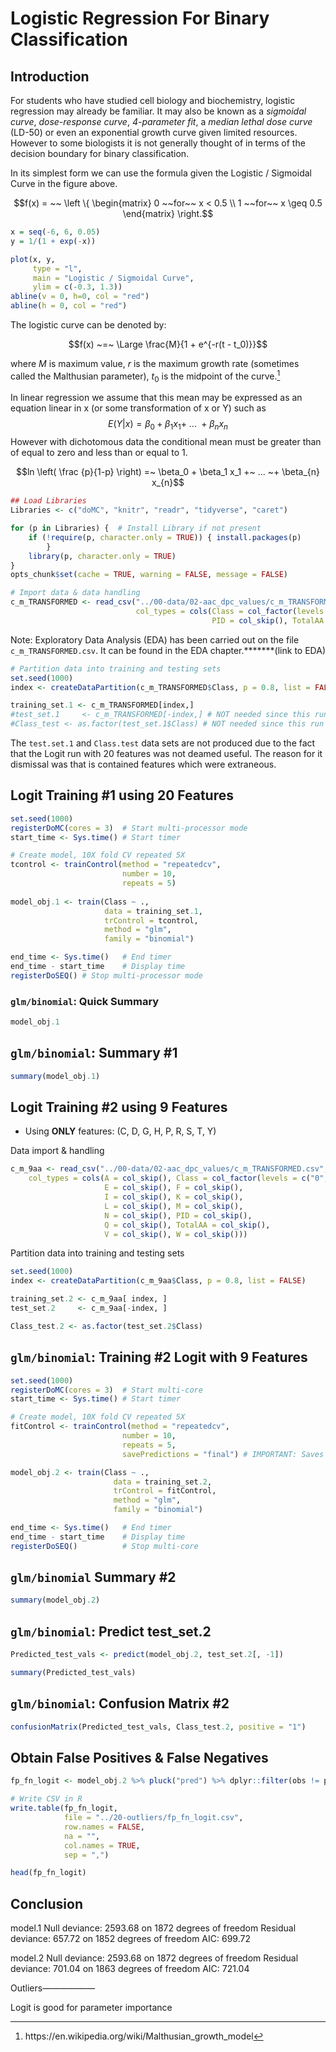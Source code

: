 # Logistic Regression For Binary Classification

## Introduction

For students who have studied cell biology and biochemistry, logistic regression may already be familiar. It may also be known as a *sigmoidal curve*, *dose-response curve*, *4-parameter fit*, a *median lethal dose curve* (LD-50) or even an exponential growth curve given limited resources. However to some biologists it is not generally thought of in terms of the decision boundary for binary classification.

In its simplest form we can use the formula given the Logistic / Sigmoidal Curve in the figure above.

$$f(x) = ~~ \left \{ \begin{matrix} 0 ~~for~~ x < 0.5 \\ 1 ~~for~~ x \geq 0.5 \end{matrix} \right.$$

```r
x = seq(-6, 6, 0.05)
y = 1/(1 + exp(-x))

plot(x, y,
     type = "l",
     main = "Logistic / Sigmoidal Curve",
     ylim = c(-0.3, 1.3))
abline(v = 0, h=0, col = "red")
abline(h = 0, col = "red")
```

The logistic curve can be denoted by:
    
$$f(x) ~=~ \Large \frac{M}{1 + e^{-r(t - t_0)}}$$

where $M$ is maximum value, $r$ is the maximum growth rate (sometimes called the Malthusian parameter), $t_0$ is the midpoint of the curve.[^41]

[^41]:https://en.wikipedia.org/wiki/Malthusian_growth_model

In linear regression we assume that this mean may be expressed as an equation linear in x (or some transformation of x or Y) such as
$$E(Y | x) = \beta_0 + \beta_1 x_1 +~ ... ~+ \beta_{n} x_{n}$$
However with dichotomous data the conditional mean must be greater than of equal to zero and less than or equal to 1.

$$ln \left( \frac {p}{1-p} \right) =~ \beta_0 + \beta_1 x_1 +~ ... ~+ \beta_{n} x_{n}$$





```r
## Load Libraries
Libraries <- c("doMC", "knitr", "readr", "tidyverse", "caret")

for (p in Libraries) {  # Install Library if not present
    if (!require(p, character.only = TRUE)) { install.packages(p)
        }
    library(p, character.only = TRUE)
}
opts_chunk$set(cache = TRUE, warning = FALSE, message = FALSE)
```

```r
# Import data & data handling
c_m_TRANSFORMED <- read_csv("../00-data/02-aac_dpc_values/c_m_TRANSFORMED.csv",
                            col_types = cols(Class = col_factor(levels = c("0","1")), 
                                             PID = col_skip(), TotalAA = col_skip()))
```

Note: Exploratory Data Analysis (EDA) has been carried out on the file `c_m_TRANSFORMED.csv`.  It can be found in the EDA chapter.*******(link to EDA)

```r
# Partition data into training and testing sets
set.seed(1000)
index <- createDataPartition(c_m_TRANSFORMED$Class, p = 0.8, list = FALSE)

training_set.1 <- c_m_TRANSFORMED[index,]
#test_set.1     <- c_m_TRANSFORMED[-index,] # NOT needed since this run is not kept
#Class_test <- as.factor(test_set.1$Class) # NOT needed since this run is not kept
```

The `test.set.1` and `Class.test` data sets are not produced due to the fact that the Logit run with 20 features was not deamed useful.  The  reason for it dismissal was that is contained features which were extraneous.

## Logit Training #1 using 20 Features

```r
set.seed(1000)
registerDoMC(cores = 3)  # Start multi-processor mode
start_time <- Sys.time() # Start timer

# Create model, 10X fold CV repeated 5X
tcontrol <- trainControl(method = "repeatedcv",
                         number = 10,
                         repeats = 5)
                         
model_obj.1 <- train(Class ~ .,
                     data = training_set.1,
                     trControl = tcontrol,
                     method = "glm",
                     family = "binomial")

end_time <- Sys.time()   # End timer
end_time - start_time    # Display time
registerDoSEQ() # Stop multi-processor mode
```

### `glm/binomial`: Quick Summary

```r
model_obj.1
```

## `glm/binomial`: Summary #1

```r
summary(model_obj.1)
```

## Logit Training #2 using 9 Features

- Using **ONLY** features: (C, D, G, H, P, R, S, T, Y)

Data import & handling
```r
c_m_9aa <- read_csv("../00-data/02-aac_dpc_values/c_m_TRANSFORMED.csv",
    col_types = cols(A = col_skip(), Class = col_factor(levels = c("0", "1")),
                     E = col_skip(), F = col_skip(),
                     I = col_skip(), K = col_skip(),
                     L = col_skip(), M = col_skip(),
                     N = col_skip(), PID = col_skip(),
                     Q = col_skip(), TotalAA = col_skip(),
                     V = col_skip(), W = col_skip()))
```

Partition data into training and testing sets
```r
set.seed(1000)
index <- createDataPartition(c_m_9aa$Class, p = 0.8, list = FALSE)

training_set.2 <- c_m_9aa[ index, ]
test_set.2     <- c_m_9aa[-index, ]

Class_test.2 <- as.factor(test_set.2$Class)
```

## `glm/binomial`: Training #2 Logit with 9 Features

```r
set.seed(1000)
registerDoMC(cores = 3)  # Start multi-core
start_time <- Sys.time() # Start timer

# Create model, 10X fold CV repeated 5X
fitControl <- trainControl(method = "repeatedcv",
                         number = 10,
                         repeats = 5,
                         savePredictions = "final") # IMPORTANT: Saves predictions

model_obj.2 <- train(Class ~ .,
                       data = training_set.2,
                       trControl = fitControl,
                       method = "glm",
                       family = "binomial")

end_time <- Sys.time()   # End timer
end_time - start_time    # Display time
registerDoSEQ()          # Stop multi-core
```

## `glm/binomial` Summary #2

```r
summary(model_obj.2)
```

## `glm/binomial`: Predict test_set.2

```r
Predicted_test_vals <- predict(model_obj.2, test_set.2[, -1])

summary(Predicted_test_vals)
```

## `glm/binomial`: Confusion Matrix #2

```r
confusionMatrix(Predicted_test_vals, Class_test.2, positive = "1")
```

## Obtain False Positives & False Negatives

```r
fp_fn_logit <- model_obj.2 %>% pluck("pred") %>% dplyr::filter(obs != pred)

# Write CSV in R
write.table(fp_fn_logit,
            file = "../20-outliers/fp_fn_logit.csv",
            row.names = FALSE,
            na = "",
            col.names = TRUE,
            sep = ",")

head(fp_fn_logit)
```

## Conclusion

model.1
   Null deviance: 2593.68  on 1872  degrees of freedom
Residual deviance:  657.72  on 1852  degrees of freedom
AIC: 699.72

model.2
    Null deviance: 2593.68  on 1872  degrees of freedom
Residual deviance:  701.04  on 1863  degrees of freedom
AIC: 721.04


Outliers------------------

Logit is good for parameter importance

